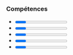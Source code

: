
### Compétences

- <EmList values="Angular, Typescript, GIT"/>
  <Progress score="9.5"/>

- <EmList values="Java, Spring, MongoDB, Docker, NestJs"/>
  <Progress score="7"/>

- <EmList values="Jenkins, GitLab CI, Keycloak, Kotlin, SQL"/>
  <Progress score="6"/>

- <EmList values="Vue.js, Kubernetes, Ansible"/>
  <Progress score="4"/>

- <EmList values="React, Flutter, Storybook"/>
  <Progress score="1"/>
